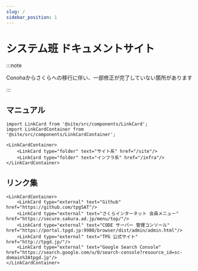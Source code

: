 ```yaml
---
slug: /
sidebar_position: 1
---
```


# システム班 ドキュメントサイト

:::note

Conohaからさくらへの移行に伴い、一部修正が完了していない箇所があります

:::

## マニュアル

```mdx-code-block
import LinkCard from '@site/src/components/LinkCard';
import LinkCardContainer from '@site/src/components/LinkCardContainer';

<LinkCardContainer>
    <LinkCard type="folder" text="サイト系" href="/site"/>
    <LinkCard type="folder" text="インフラ系" href="/infra"/>
</LinkCardContainer>
```

## リンク集

```mdx-code-block
<LinkCardContainer>
    <LinkCard type="external" text="Github" href="https://github.com/tpgSAT"/>
    <LinkCard type="external" text="さくらインターネット 会員メニュー" href="https://secure.sakura.ad.jp/menu/top/"/>
    <LinkCard type="external" text="CODE サーバー 管理コンソール" href="https://portal.tpgd.jp:9980/browser/dist/admin/admin.html"/>
    <LinkCard type="external" text="TPG 公式サイト" href="http://tpgd.jp/"/>
    <LinkCard type="external" text="Google Search Console" href="https://search.google.com/u/0/search-console?resource_id=sc-domain%3Atpgd.jp"/>
</LinkCardContainer>
```
